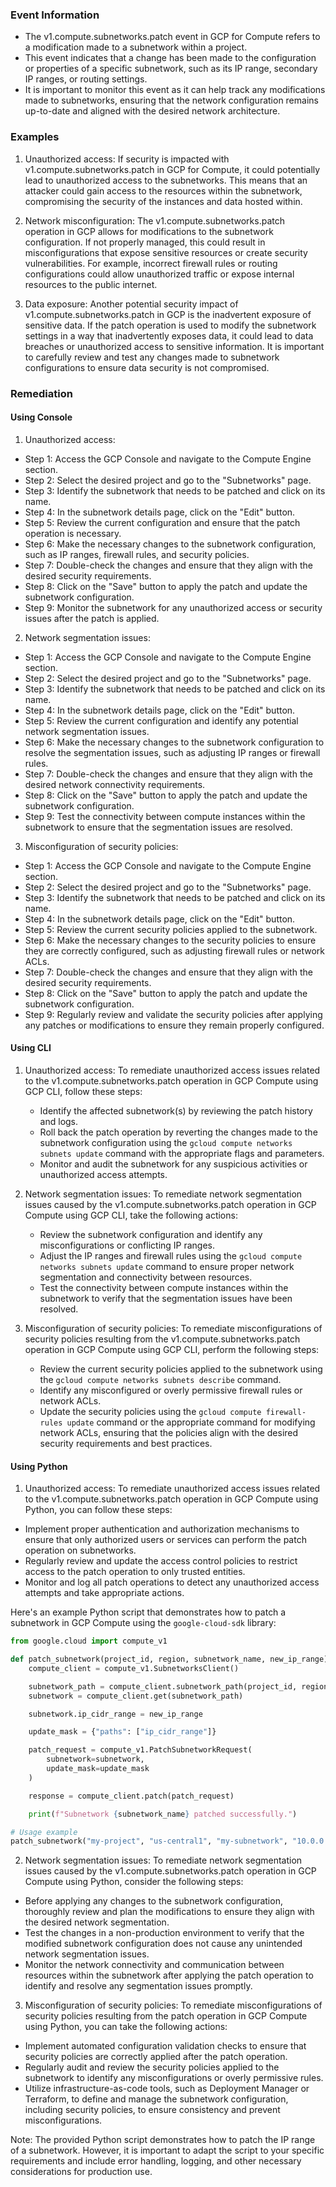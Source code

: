 
### Event Information

- The v1.compute.subnetworks.patch event in GCP for Compute refers to a modification made to a subnetwork within a project.
- This event indicates that a change has been made to the configuration or properties of a specific subnetwork, such as its IP range, secondary IP ranges, or routing settings.
- It is important to monitor this event as it can help track any modifications made to subnetworks, ensuring that the network configuration remains up-to-date and aligned with the desired network architecture.


### Examples

1. Unauthorized access: If security is impacted with v1.compute.subnetworks.patch in GCP for Compute, it could potentially lead to unauthorized access to the subnetworks. This means that an attacker could gain access to the resources within the subnetwork, compromising the security of the instances and data hosted within.

2. Network misconfiguration: The v1.compute.subnetworks.patch operation in GCP allows for modifications to the subnetwork configuration. If not properly managed, this could result in misconfigurations that expose sensitive resources or create security vulnerabilities. For example, incorrect firewall rules or routing configurations could allow unauthorized traffic or expose internal resources to the public internet.

3. Data exposure: Another potential security impact of v1.compute.subnetworks.patch in GCP is the inadvertent exposure of sensitive data. If the patch operation is used to modify the subnetwork settings in a way that inadvertently exposes data, it could lead to data breaches or unauthorized access to sensitive information. It is important to carefully review and test any changes made to subnetwork configurations to ensure data security is not compromised.

### Remediation

#### Using Console

1. Unauthorized access:
- Step 1: Access the GCP Console and navigate to the Compute Engine section.
- Step 2: Select the desired project and go to the "Subnetworks" page.
- Step 3: Identify the subnetwork that needs to be patched and click on its name.
- Step 4: In the subnetwork details page, click on the "Edit" button.
- Step 5: Review the current configuration and ensure that the patch operation is necessary.
- Step 6: Make the necessary changes to the subnetwork configuration, such as IP ranges, firewall rules, and security policies.
- Step 7: Double-check the changes and ensure that they align with the desired security requirements.
- Step 8: Click on the "Save" button to apply the patch and update the subnetwork configuration.
- Step 9: Monitor the subnetwork for any unauthorized access or security issues after the patch is applied.

2. Network segmentation issues:
- Step 1: Access the GCP Console and navigate to the Compute Engine section.
- Step 2: Select the desired project and go to the "Subnetworks" page.
- Step 3: Identify the subnetwork that needs to be patched and click on its name.
- Step 4: In the subnetwork details page, click on the "Edit" button.
- Step 5: Review the current configuration and identify any potential network segmentation issues.
- Step 6: Make the necessary changes to the subnetwork configuration to resolve the segmentation issues, such as adjusting IP ranges or firewall rules.
- Step 7: Double-check the changes and ensure that they align with the desired network connectivity requirements.
- Step 8: Click on the "Save" button to apply the patch and update the subnetwork configuration.
- Step 9: Test the connectivity between compute instances within the subnetwork to ensure that the segmentation issues are resolved.

3. Misconfiguration of security policies:
- Step 1: Access the GCP Console and navigate to the Compute Engine section.
- Step 2: Select the desired project and go to the "Subnetworks" page.
- Step 3: Identify the subnetwork that needs to be patched and click on its name.
- Step 4: In the subnetwork details page, click on the "Edit" button.
- Step 5: Review the current security policies applied to the subnetwork.
- Step 6: Make the necessary changes to the security policies to ensure they are correctly configured, such as adjusting firewall rules or network ACLs.
- Step 7: Double-check the changes and ensure that they align with the desired security requirements.
- Step 8: Click on the "Save" button to apply the patch and update the subnetwork configuration.
- Step 9: Regularly review and validate the security policies after applying any patches or modifications to ensure they remain properly configured.

#### Using CLI

1. Unauthorized access: To remediate unauthorized access issues related to the v1.compute.subnetworks.patch operation in GCP Compute using GCP CLI, follow these steps:
   - Identify the affected subnetwork(s) by reviewing the patch history and logs.
   - Roll back the patch operation by reverting the changes made to the subnetwork configuration using the `gcloud compute networks subnets update` command with the appropriate flags and parameters.
   - Monitor and audit the subnetwork for any suspicious activities or unauthorized access attempts.

2. Network segmentation issues: To remediate network segmentation issues caused by the v1.compute.subnetworks.patch operation in GCP Compute using GCP CLI, take the following actions:
   - Review the subnetwork configuration and identify any misconfigurations or conflicting IP ranges.
   - Adjust the IP ranges and firewall rules using the `gcloud compute networks subnets update` command to ensure proper network segmentation and connectivity between resources.
   - Test the connectivity between compute instances within the subnetwork to verify that the segmentation issues have been resolved.

3. Misconfiguration of security policies: To remediate misconfigurations of security policies resulting from the v1.compute.subnetworks.patch operation in GCP Compute using GCP CLI, perform the following steps:
   - Review the current security policies applied to the subnetwork using the `gcloud compute networks subnets describe` command.
   - Identify any misconfigured or overly permissive firewall rules or network ACLs.
   - Update the security policies using the `gcloud compute firewall-rules update` command or the appropriate command for modifying network ACLs, ensuring that the policies align with the desired security requirements and best practices.

#### Using Python

1. Unauthorized access: To remediate unauthorized access issues related to the v1.compute.subnetworks.patch operation in GCP Compute using Python, you can follow these steps:

- Implement proper authentication and authorization mechanisms to ensure that only authorized users or services can perform the patch operation on subnetworks.
- Regularly review and update the access control policies to restrict access to the patch operation to only trusted entities.
- Monitor and log all patch operations to detect any unauthorized access attempts and take appropriate actions.

Here's an example Python script that demonstrates how to patch a subnetwork in GCP Compute using the `google-cloud-sdk` library:

```python
from google.cloud import compute_v1

def patch_subnetwork(project_id, region, subnetwork_name, new_ip_range):
    compute_client = compute_v1.SubnetworksClient()

    subnetwork_path = compute_client.subnetwork_path(project_id, region, subnetwork_name)
    subnetwork = compute_client.get(subnetwork_path)

    subnetwork.ip_cidr_range = new_ip_range

    update_mask = {"paths": ["ip_cidr_range"]}

    patch_request = compute_v1.PatchSubnetworkRequest(
        subnetwork=subnetwork,
        update_mask=update_mask
    )

    response = compute_client.patch(patch_request)

    print(f"Subnetwork {subnetwork_name} patched successfully.")

# Usage example
patch_subnetwork("my-project", "us-central1", "my-subnetwork", "10.0.0.0/24")
```

2. Network segmentation issues: To remediate network segmentation issues caused by the v1.compute.subnetworks.patch operation in GCP Compute using Python, consider the following steps:

- Before applying any changes to the subnetwork configuration, thoroughly review and plan the modifications to ensure they align with the desired network segmentation.
- Test the changes in a non-production environment to verify that the modified subnetwork configuration does not cause any unintended network segmentation issues.
- Monitor the network connectivity and communication between resources within the subnetwork after applying the patch operation to identify and resolve any segmentation issues promptly.

3. Misconfiguration of security policies: To remediate misconfigurations of security policies resulting from the patch operation in GCP Compute using Python, you can take the following actions:

- Implement automated configuration validation checks to ensure that security policies are correctly applied after the patch operation.
- Regularly audit and review the security policies applied to the subnetwork to identify any misconfigurations or overly permissive rules.
- Utilize infrastructure-as-code tools, such as Deployment Manager or Terraform, to define and manage the subnetwork configuration, including security policies, to ensure consistency and prevent misconfigurations.

Note: The provided Python script demonstrates how to patch the IP range of a subnetwork. However, it is important to adapt the script to your specific requirements and include error handling, logging, and other necessary considerations for production use.

